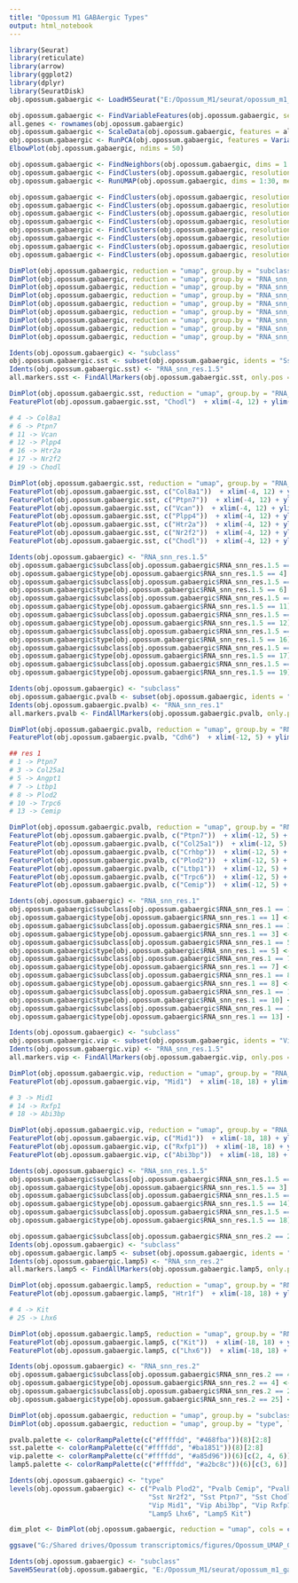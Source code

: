 ```yaml
---
title: "Opossum M1 GABAergic Types"
output: html_notebook
---
```


```r

library(Seurat)
library(reticulate)
library(arrow)
library(ggplot2)
library(dplyr)
library(SeuratDisk)
obj.opossum.gabaergic <- LoadH5Seurat("E:/Opossum_M1/seurat/opossum_m1_gabaergic_filt.h5Seurat")

```


```r

obj.opossum.gabaergic <- FindVariableFeatures(obj.opossum.gabaergic, selection.method = "vst", nfeatures = 3000)
all.genes <- rownames(obj.opossum.gabaergic)
obj.opossum.gabaergic <- ScaleData(obj.opossum.gabaergic, features = all.genes)
obj.opossum.gabaergic <- RunPCA(obj.opossum.gabaergic, features = VariableFeatures(object = obj.opossum.gabaergic))
ElbowPlot(obj.opossum.gabaergic, ndims = 50)

```


```r

obj.opossum.gabaergic <- FindNeighbors(obj.opossum.gabaergic, dims = 1:30)
obj.opossum.gabaergic <- FindClusters(obj.opossum.gabaergic, resolution = 1, algorithm = 4, method = "igraph")
obj.opossum.gabaergic <- RunUMAP(obj.opossum.gabaergic, dims = 1:30, method="umap-learn")

```


```r

obj.opossum.gabaergic <- FindClusters(obj.opossum.gabaergic, resolution = 0.5, algorithm = 4, method = "igraph")
obj.opossum.gabaergic <- FindClusters(obj.opossum.gabaergic, resolution = 0.6, algorithm = 4, method = "igraph")
obj.opossum.gabaergic <- FindClusters(obj.opossum.gabaergic, resolution = 0.7, algorithm = 4, method = "igraph")
obj.opossum.gabaergic <- FindClusters(obj.opossum.gabaergic, resolution = 0.8, algorithm = 4, method = "igraph")
obj.opossum.gabaergic <- FindClusters(obj.opossum.gabaergic, resolution = 1.5, algorithm = 4, method = "igraph")
obj.opossum.gabaergic <- FindClusters(obj.opossum.gabaergic, resolution = 2, algorithm = 4, method = "igraph")
obj.opossum.gabaergic <- FindClusters(obj.opossum.gabaergic, resolution = 2.5, algorithm = 4, method = "igraph")
obj.opossum.gabaergic <- FindClusters(obj.opossum.gabaergic, resolution = 3, algorithm = 4, method = "igraph")

```


```r

DimPlot(obj.opossum.gabaergic, reduction = "umap", group.by = "subclass", label = TRUE, label.size = 4, raster = FALSE) + NoLegend()  + xlim(-18, 18) + ylim(-18, 18) + coord_equal()
DimPlot(obj.opossum.gabaergic, reduction = "umap", group.by = "RNA_snn_res.0.5", label = TRUE, label.size = 4, raster = FALSE) + NoLegend()  + xlim(-18, 18) + ylim(-18, 18) + coord_equal()
DimPlot(obj.opossum.gabaergic, reduction = "umap", group.by = "RNA_snn_res.0.6", label = TRUE, label.size = 4, raster = FALSE) + NoLegend()  + xlim(-18, 18) + ylim(-18, 18) + coord_equal()
DimPlot(obj.opossum.gabaergic, reduction = "umap", group.by = "RNA_snn_res.0.7", label = TRUE, label.size = 4, raster = FALSE) + NoLegend()  + xlim(-18, 18) + ylim(-18, 18) + coord_equal()
DimPlot(obj.opossum.gabaergic, reduction = "umap", group.by = "RNA_snn_res.0.8", label = TRUE, label.size = 4, raster = FALSE) + NoLegend()  + xlim(-18, 18) + ylim(-18, 18) + coord_equal()
DimPlot(obj.opossum.gabaergic, reduction = "umap", group.by = "RNA_snn_res.1", label = TRUE, label.size = 4, raster = FALSE) + NoLegend()  + xlim(-18, 18) + ylim(-18, 18) + coord_equal()
DimPlot(obj.opossum.gabaergic, reduction = "umap", group.by = "RNA_snn_res.1.5", label = TRUE, label.size = 4, raster = FALSE) + NoLegend()  + xlim(-18, 18) + ylim(-18, 18) + coord_equal()
DimPlot(obj.opossum.gabaergic, reduction = "umap", group.by = "RNA_snn_res.2", label = TRUE, label.size = 4, raster = FALSE) + NoLegend()  + xlim(-18, 18) + ylim(-18, 18) + coord_equal()
DimPlot(obj.opossum.gabaergic, reduction = "umap", group.by = "RNA_snn_res.3", label = TRUE, label.size = 4, raster = FALSE) + NoLegend()  + xlim(-18, 18) + ylim(-18, 18) + coord_equal()

```


```r

Idents(obj.opossum.gabaergic) <- "subclass"
obj.opossum.gabaergic.sst <- subset(obj.opossum.gabaergic, idents = "Sst")
Idents(obj.opossum.gabaergic.sst) <- "RNA_snn_res.1.5"
all.markers.sst <- FindAllMarkers(obj.opossum.gabaergic.sst, only.pos = TRUE)

```


```r

DimPlot(obj.opossum.gabaergic.sst, reduction = "umap", group.by = "RNA_snn_res.1.5", label = TRUE, label.size = 4, raster = FALSE) + NoLegend()  + xlim(-4, 12) + ylim(-12, 4) + coord_equal()
FeaturePlot(obj.opossum.gabaergic.sst, "Chodl")  + xlim(-4, 12) + ylim(-12, 4) + coord_equal()

```


```r

# 4 -> Col8a1
# 6 -> Ptpn7
# 11 -> Vcan
# 12 -> Plpp4
# 16 -> Htr2a
# 17 -> Nr2f2
# 19 -> Chodl

DimPlot(obj.opossum.gabaergic.sst, reduction = "umap", group.by = "RNA_snn_res.1.5", label = TRUE, label.size = 4, raster = FALSE) + NoLegend()  + xlim(-4, 12) + ylim(-12, 4) + coord_equal()
FeaturePlot(obj.opossum.gabaergic.sst, c("Col8a1"))  + xlim(-4, 12) + ylim(-12, 4) + coord_equal()
FeaturePlot(obj.opossum.gabaergic.sst, c("Ptpn7"))  + xlim(-4, 12) + ylim(-12, 4) + coord_equal()
FeaturePlot(obj.opossum.gabaergic.sst, c("Vcan"))  + xlim(-4, 12) + ylim(-12, 4) + coord_equal()
FeaturePlot(obj.opossum.gabaergic.sst, c("Plpp4"))  + xlim(-4, 12) + ylim(-12, 4) + coord_equal()
FeaturePlot(obj.opossum.gabaergic.sst, c("Htr2a"))  + xlim(-4, 12) + ylim(-12, 4) + coord_equal()
FeaturePlot(obj.opossum.gabaergic.sst, c("Nr2f2"))  + xlim(-4, 12) + ylim(-12, 4) + coord_equal()
FeaturePlot(obj.opossum.gabaergic.sst, c("Chodl"))  + xlim(-4, 12) + ylim(-12, 4) + coord_equal()

```


```r

Idents(obj.opossum.gabaergic) <- "RNA_snn_res.1.5"
obj.opossum.gabaergic$subclass[obj.opossum.gabaergic$RNA_snn_res.1.5 == 4] <- "Sst"
obj.opossum.gabaergic$type[obj.opossum.gabaergic$RNA_snn_res.1.5 == 4] <- "Sst Col8a1"
obj.opossum.gabaergic$subclass[obj.opossum.gabaergic$RNA_snn_res.1.5 == 6] <- "Sst"
obj.opossum.gabaergic$type[obj.opossum.gabaergic$RNA_snn_res.1.5 == 6] <- "Sst Ptpn7"
obj.opossum.gabaergic$subclass[obj.opossum.gabaergic$RNA_snn_res.1.5 == 11] <- "Sst"
obj.opossum.gabaergic$type[obj.opossum.gabaergic$RNA_snn_res.1.5 == 11] <- "Sst Vcan"
obj.opossum.gabaergic$subclass[obj.opossum.gabaergic$RNA_snn_res.1.5 == 12] <- "Sst"
obj.opossum.gabaergic$type[obj.opossum.gabaergic$RNA_snn_res.1.5 == 12] <- "Sst Plpp4"
obj.opossum.gabaergic$subclass[obj.opossum.gabaergic$RNA_snn_res.1.5 == 16] <- "Sst"
obj.opossum.gabaergic$type[obj.opossum.gabaergic$RNA_snn_res.1.5 == 16] <- "Sst Htr2a"
obj.opossum.gabaergic$subclass[obj.opossum.gabaergic$RNA_snn_res.1.5 == 17] <- "Sst"
obj.opossum.gabaergic$type[obj.opossum.gabaergic$RNA_snn_res.1.5 == 17] <- "Sst Nr2f2"
obj.opossum.gabaergic$subclass[obj.opossum.gabaergic$RNA_snn_res.1.5 == 19] <- "Sst"
obj.opossum.gabaergic$type[obj.opossum.gabaergic$RNA_snn_res.1.5 == 19] <- "Sst Chodl"

```


```r

Idents(obj.opossum.gabaergic) <- "subclass"
obj.opossum.gabaergic.pvalb <- subset(obj.opossum.gabaergic, idents = "Pvalb")
Idents(obj.opossum.gabaergic.pvalb) <- "RNA_snn_res.1"
all.markers.pvalb <- FindAllMarkers(obj.opossum.gabaergic.pvalb, only.pos = TRUE)

```


```r

DimPlot(obj.opossum.gabaergic.pvalb, reduction = "umap", group.by = "RNA_snn_res.1", label = TRUE, label.size = 4, raster = FALSE) + NoLegend()  + xlim(-12, 5) + ylim(-5, 12) + coord_equal()
FeaturePlot(obj.opossum.gabaergic.pvalb, "Cdh6")  + xlim(-12, 5) + ylim(-5, 12) + coord_equal()

```


```r

## res 1
# 1 -> Ptpn7
# 3 -> Col25a1
# 5 -> Angpt1
# 7 -> Ltbp1
# 8 -> Plod2
# 10 -> Trpc6
# 13 -> Cemip

DimPlot(obj.opossum.gabaergic.pvalb, reduction = "umap", group.by = "RNA_snn_res.1", label = TRUE, label.size = 4, raster = FALSE) + NoLegend() + xlim(-12, 5) + ylim(-5, 12) + coord_equal()
FeaturePlot(obj.opossum.gabaergic.pvalb, c("Ptpn7"))  + xlim(-12, 5) + ylim(-5, 12) + coord_equal()
FeaturePlot(obj.opossum.gabaergic.pvalb, c("Col25a1"))  + xlim(-12, 5) + ylim(-5, 12) + coord_equal()
FeaturePlot(obj.opossum.gabaergic.pvalb, c("Crhbp"))  + xlim(-12, 5) + ylim(-5, 12) + coord_equal()
FeaturePlot(obj.opossum.gabaergic.pvalb, c("Plod2"))  + xlim(-12, 5) + ylim(-5, 12) + coord_equal()
FeaturePlot(obj.opossum.gabaergic.pvalb, c("Ltbp1"))  + xlim(-12, 5) + ylim(-5, 12) + coord_equal()
FeaturePlot(obj.opossum.gabaergic.pvalb, c("Trpc6"))  + xlim(-12, 5) + ylim(-5, 12) + coord_equal()
FeaturePlot(obj.opossum.gabaergic.pvalb, c("Cemip"))  + xlim(-12, 5) + ylim(-5, 12) + coord_equal()

```


```r

Idents(obj.opossum.gabaergic) <- "RNA_snn_res.1"
obj.opossum.gabaergic$subclass[obj.opossum.gabaergic$RNA_snn_res.1 == 1] <- "Pvalb"
obj.opossum.gabaergic$type[obj.opossum.gabaergic$RNA_snn_res.1 == 1] <- "Pvalb Ptpn7"
obj.opossum.gabaergic$subclass[obj.opossum.gabaergic$RNA_snn_res.1 == 3] <- "Pvalb"
obj.opossum.gabaergic$type[obj.opossum.gabaergic$RNA_snn_res.1 == 3] <- "Pvalb Col25a1"
obj.opossum.gabaergic$subclass[obj.opossum.gabaergic$RNA_snn_res.1 == 5] <- "Pvalb"
obj.opossum.gabaergic$type[obj.opossum.gabaergic$RNA_snn_res.1 == 5] <- "Pvalb Crhbp"
obj.opossum.gabaergic$subclass[obj.opossum.gabaergic$RNA_snn_res.1 == 7] <- "Pvalb"
obj.opossum.gabaergic$type[obj.opossum.gabaergic$RNA_snn_res.1 == 7] <- "Pvalb Ltbp1"
obj.opossum.gabaergic$subclass[obj.opossum.gabaergic$RNA_snn_res.1 == 8] <- "Pvalb"
obj.opossum.gabaergic$type[obj.opossum.gabaergic$RNA_snn_res.1 == 8] <- "Pvalb Plod2"
obj.opossum.gabaergic$subclass[obj.opossum.gabaergic$RNA_snn_res.1 == 10] <- "Pvalb"
obj.opossum.gabaergic$type[obj.opossum.gabaergic$RNA_snn_res.1 == 10] <- "Pvalb Trpc6"
obj.opossum.gabaergic$subclass[obj.opossum.gabaergic$RNA_snn_res.1 == 13] <- "Pvalb"
obj.opossum.gabaergic$type[obj.opossum.gabaergic$RNA_snn_res.1 == 13] <- "Pvalb Cemip"

```


```r

Idents(obj.opossum.gabaergic) <- "subclass"
obj.opossum.gabaergic.vip <- subset(obj.opossum.gabaergic, idents = "Vip")
Idents(obj.opossum.gabaergic.vip) <- "RNA_snn_res.1.5"
all.markers.vip <- FindAllMarkers(obj.opossum.gabaergic.vip, only.pos = TRUE)

```


```r

DimPlot(obj.opossum.gabaergic.vip, reduction = "umap", group.by = "RNA_snn_res.1.5", label = TRUE, label.size = 4, raster = FALSE) + NoLegend()  + xlim(-18, 18) + ylim(-18, 18) + coord_equal()
FeaturePlot(obj.opossum.gabaergic.vip, "Mid1")  + xlim(-18, 18) + ylim(-18, 18) + coord_equal()

```


```r

# 3 -> Mid1
# 14 -> Rxfp1
# 18 -> Abi3bp

DimPlot(obj.opossum.gabaergic.vip, reduction = "umap", group.by = "RNA_snn_res.1.5", label = TRUE, label.size = 4, raster = FALSE) + NoLegend()  + xlim(-18, 18) + ylim(-18, 18) + coord_equal()
FeaturePlot(obj.opossum.gabaergic.vip, c("Mid1"))  + xlim(-18, 18) + ylim(-18, 18) + coord_equal()
FeaturePlot(obj.opossum.gabaergic.vip, c("Rxfp1"))  + xlim(-18, 18) + ylim(-18, 18) + coord_equal()
FeaturePlot(obj.opossum.gabaergic.vip, c("Abi3bp"))  + xlim(-18, 18) + ylim(-18, 18) + coord_equal()

```


```r

Idents(obj.opossum.gabaergic) <- "RNA_snn_res.1.5"
obj.opossum.gabaergic$subclass[obj.opossum.gabaergic$RNA_snn_res.1.5 == 3] <- "Vip"
obj.opossum.gabaergic$type[obj.opossum.gabaergic$RNA_snn_res.1.5 == 3] <- "Vip Mid1"
obj.opossum.gabaergic$subclass[obj.opossum.gabaergic$RNA_snn_res.1.5 == 14] <- "Vip"
obj.opossum.gabaergic$type[obj.opossum.gabaergic$RNA_snn_res.1.5 == 14] <- "Vip Rxfp1"
obj.opossum.gabaergic$subclass[obj.opossum.gabaergic$RNA_snn_res.1.5 == 18] <- "Vip"
obj.opossum.gabaergic$type[obj.opossum.gabaergic$RNA_snn_res.1.5 == 18] <- "Vip Abi3bp"

```


```r

obj.opossum.gabaergic$subclass[obj.opossum.gabaergic$RNA_snn_res.2 == 25] <- "Lamp5"
Idents(obj.opossum.gabaergic) <- "subclass"
obj.opossum.gabaergic.lamp5 <- subset(obj.opossum.gabaergic, idents = "Lamp5")
Idents(obj.opossum.gabaergic.lamp5) <- "RNA_snn_res.2"
all.markers.lamp5 <- FindAllMarkers(obj.opossum.gabaergic.lamp5, only.pos = TRUE)

```


```r

DimPlot(obj.opossum.gabaergic.lamp5, reduction = "umap", group.by = "RNA_snn_res.2", label = TRUE, label.size = 4, raster = FALSE) + NoLegend()  + xlim(-18, 18) + ylim(-18, 18) + coord_equal()
FeaturePlot(obj.opossum.gabaergic.lamp5, "Htr1f")  + xlim(-18, 18) + ylim(-18, 18) + coord_equal()

```


```r

# 4 -> Kit
# 25 -> Lhx6

DimPlot(obj.opossum.gabaergic.lamp5, reduction = "umap", group.by = "RNA_snn_res.2", label = TRUE, label.size = 4, raster = FALSE) + NoLegend()  + xlim(-18, 18) + ylim(-18, 18) + coord_equal()
FeaturePlot(obj.opossum.gabaergic.lamp5, c("Kit"))  + xlim(-18, 18) + ylim(-18, 18) + coord_equal()
FeaturePlot(obj.opossum.gabaergic.lamp5, c("Lhx6"))  + xlim(-18, 18) + ylim(-18, 18) + coord_equal()

```


```r

Idents(obj.opossum.gabaergic) <- "RNA_snn_res.2"
obj.opossum.gabaergic$subclass[obj.opossum.gabaergic$RNA_snn_res.2 == 4] <- "Lamp5"
obj.opossum.gabaergic$type[obj.opossum.gabaergic$RNA_snn_res.2 == 4] <- "Lamp5 Kit"
obj.opossum.gabaergic$subclass[obj.opossum.gabaergic$RNA_snn_res.2 == 25] <- "Lamp5"
obj.opossum.gabaergic$type[obj.opossum.gabaergic$RNA_snn_res.2 == 25] <- "Lamp5 Lhx6"

```


```r

DimPlot(obj.opossum.gabaergic, reduction = "umap", group.by = "subclass", label = TRUE, label.size = 4, raster = FALSE) + NoLegend()  + xlim(-18, 18) + ylim(-18, 18) + coord_equal()
DimPlot(obj.opossum.gabaergic, reduction = "umap", group.by = "type", label = TRUE, label.size = 3, raster = FALSE) + NoLegend()  + xlim(-18, 18) + ylim(-18, 18) + coord_equal()

```


```r

pvalb.palette <- colorRampPalette(c("#ffffdd", "#468fba"))(8)[2:8]
sst.palette <- colorRampPalette(c("#ffffdd", "#ba1851"))(8)[2:8]
vip.palette <- colorRampPalette(c("#ffffdd", "#a85d96"))(6)[c(2, 4, 6)]
lamp5.palette <- colorRampPalette(c("#ffffdd", "#a2bc8c"))(6)[c(3, 6)]

Idents(obj.opossum.gabaergic) <- "type"
levels(obj.opossum.gabaergic) <- c("Pvalb Plod2", "Pvalb Cemip", "Pvalb Trpc6", "Pvalb Ltbp1", "Pvalb Crhbp", "Pvalb Col25a1", "Pvalb Ptpn7", 
                                   "Sst Nr2f2", "Sst Ptpn7", "Sst Chodl", "Sst Plpp4", "Sst Vcan", "Sst Htr2a", "Sst Col8a1", 
                                   "Vip Mid1", "Vip Abi3bp", "Vip Rxfp1", 
                                   "Lamp5 Lhx6", "Lamp5 Kit")

dim_plot <- DimPlot(obj.opossum.gabaergic, reduction = "umap", cols = c(pvalb.palette, sst.palette, vip.palette, lamp5.palette), label = TRUE, label.size = 2, raster = FALSE) + NoLegend()  + xlim(-13, 15) + ylim(-16, 12) + coord_equal()

ggsave("G:/Shared drives/Opossum transcriptomics/figures/Opossum_UMAP_GABAergic.png", dim_plot, width=4, height=4, dpi=500)

```


```r

Idents(obj.opossum.gabaergic) <- "subclass"
SaveH5Seurat(obj.opossum.gabaergic, "E:/Opossum_M1/seurat/opossum_m1_gabaergic_filt.h5seurat", overwrite = TRUE, verbose = TRUE)

```

